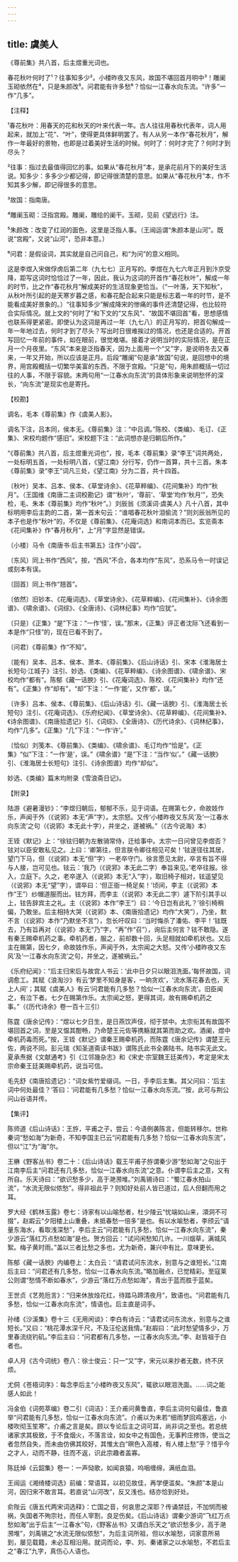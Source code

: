 ```yaml
---
---
---
```

title: 虞美人
---



《尊前集》共八首，后主煜重光词也。





春花秋叶何时了¹？往事知多少²。小楼昨夜又东风，故国不堪回首月明中³！雕阑玉砌依然在⁴，只是朱颜改⁵。问君能有许多愁⁶？恰似一江春水向东流。“许多”一作“几多”。

【注释】

¹春花秋叶：用春天的花和秋天的叶来代表一年。古人往往用春秋代表年，词人用起来，就加上“花”、“叶”，使得更具体鲜明罢了。有人从另一本作“春花秋月”，解作一年最好的景物，也即是过着美好生活的时候。何时了：何时才完了？何时才到尽头？

²往事：指过去最值得回忆的事。如果从“春花秋月”本，是承花前月下的美好生活说。知多少：多多少少都记得，即记得很清楚的意思。如果从“春花秋月”本，作不知其多少解，即记得很多的意思。

³故国：指南唐。

⁴雕阑玉砌：泛指宫殿。雕阑，雕绘的阑干。玉砌，见前《望远行》注。

⁵朱颜改：改变了红润的面色，这里是泛指人事。（王闿运谓“朱颜本是山河”。既说“宫殿”，又说“山河”，恐非本意。）

⁶问君：是假设词，其实就是自己问自己，和“为问”的意义相同。

这是李煜入宋做俘虏后第二年（九七七）正月写的。李煜在九七六年正月到汴京受降，距写这词时恰恰过了一年，因此，我认为这词的开首作“春花秋叶”，解成一年的时节，比之作“春花秋月”解成美好的生活现象更恰当。（“一叶落，天下知秋”，从秋叶所引起的是天寒岁暮之感，和春花配合起来只能是标志着一年的时节，是不能看成美好景象的。）“往事知多少”解成降宋的惨痛的事件还清楚记得，也比较符合实际情况。就上文的“何时了”和下文的“又东风”、“故国不堪回首”看，思想感情也联系得更紧密。即使认为这词是再过一年（九七八）的正月写的，把首句解成一年一年地过去，何时才到了尽头？写出时日很难挨过的情况，也还是合适的。开首写回忆一年前的事件，如在眼前，很觉难堪。接着才说明当时的实际情况，是在正月一个月夜里。“东风”本来是泛指春天，因为上面用一个“又”字，是说明冬去又春来，一年又开始，所以应该是正月。后段“雕阑”句是承“故国”句说，是回想中的境界，用宫殿概括一切繁华美富的东西，不限于宫殿。“只是”句，用朱颜概括一切过往的人事，不限于容貌。末两句用“一江春水向东流”的具体形象来说明愁怀的深长，“向东流”是现实也是寄托。

【校勘】

调名，毛本《尊前集》作《虞美人影》。

调名下注，吕本同，侯本无。《尊前集》注：“中吕调。”陈校、《类编》、毛订、《正集》、宋校均题作“感旧”。宋校题下注：“此词想亦是归朝后所作。”

“《尊前集》共八首，后主煜重光词也”，按，毛本《尊前集》录“李王”词共两处，一处标明五首，一处标明八首，《望江南》分行写，仍作一首算，共十三首。朱本《尊前集》录“李王”词凡三处，《望江南》分为二首，共十四首。

〔秋叶〕吴本、吕本、侯本、《草堂诗余》、《花草粹编》、《花间集补》均作“秋月”。（王国维《南唐二主词校勘记》谓“‘秋叶’，‘尊前’、‘草堂’均作‘秋月’”，恐失检，毛、朱本《尊前集》均作“秋叶”。）刘辰翁《须溪词·虞美人》凡十八首，其中标明用李后主韵的二首，第一首末句云：“谁唱春花秋叶泪偷流？”则刘辰翁所见的本子也是作“秋叶”的，不仅是《尊前集》、《花庵词选》和南词本而已。玄览斋本《花间集补》作“春月秋月”，上“月”字显然是错误。

〔小楼〕马令《南唐书·后主书第五》注作“小园”。

〔东风〕同上书作“西风”。按，“西风”不合，各本均作“东风”，恐系马令一时误记或刻本有误。

〔回首〕同上书作“翘首”。

〔依然〕旧钞本、《花庵词选》、《草堂诗余》、《花草粹编》、《花间集补》、《诗余图谱》、《啸余谱》、《词综》、《全唐诗》、《词林纪事》均作“应犹”。

〔只是〕《正集》“是”下注：“一作‘怪’，误。”那末，《正集》评正者沈际飞还看到一本是作“只怪”的，现在已看不到了。

〔问君〕《尊前集》作“不知”。

〔能有〕吴本、吕本、侯本、萧本、《尊前集》、《后山诗话》引、宋本《淮海居士长短句·江城子》注引、妙选、《类编》、《花草粹编》、《诗余图谱》、《啸余谱》、宋校均作“都有”。陈郁《藏一话腴》引、《花庵词选》、陈校、《花间集补》均作“还有”。《正集》作“却有”，“却”下注：“一作‘能’，又作‘都’，误。”

〔许多〕吕本、侯本、《尊前集》、《后山诗话》引、《藏一话腴》引、《淮海居士长短句》注引、《花庵词选》、《乐府纪闻》、《草堂诗余》、《花草粹编》、《花间集补》、《诗余图谱》、《南唐拾遗记》引、《词综》、《全唐诗》、《历代诗余》、《词林纪事》，均作“几多”。《正集》“几”下注：“一作‘许’。”

〔恰似〕刘笺本、《尊前集》、《类编》、《啸余谱》、毛订均作“恰是”。《正集》“似”下注：“一作‘是’，误。”《啸余谱》“是”下注：“当作‘似’。”《藏一话腴》引、《淮海居士长短句》注引、《诗余图谱》均作“却似”。

妙选、《类编》篇末均附录《雪浪斋日记》。

【附录】

陆游《避暑漫钞》：“李煜归朝后，郁郁不乐，见于词语。在赐第七夕，命故妓作乐，声闻于外（《说郛》本无“声”字）。太宗怒。又传‘小楼昨夜又东风’及‘一江春水向东流’之句（《说郛》本无此十字），并坐之，遂被祸。”（《古今说海》本）

王铚《默记》上：“徐铉归朝为左散骑常侍，迁给事中。太宗一日问曾见李煜否？铉对以臣安敢私见之。上曰：‘卿第往，但言朕令卿往相见可矣！’铉遂径往其居，望门下马，但（《说郛》本无“但”字）一老卒守门。徐言愿见太尉，卒言有旨不得与人接，岂可见也。铉云：‘我乃（《说郛》本无此二字）奉旨来见。’老卒往报。徐入，立庭下。久之，老卒遂入（《说郛》本无“入”字），取旧椅子相对，铉遥望见（《说郛》本无“望”字），谓卒曰：‘但正衙一椅足矣！’顷间，李主（《说郛》本作“王”）纱帽道服而出。铉方拜，而李主（《说郛》本无此二字）遽下阶引其手以上，铉告辞宾主之礼。主（《说郛》本作“李王”）曰：‘今日岂有此礼？’徐引椅稍偏，乃敢坐。后主相持大哭（《说郛》本、《南唐拾遗记》均作“大笑”），乃坐，默不言（《说郛》本作“乃默坐不言”），忽长吁叹曰：‘当时悔杀了潘佑、李平！’铉既去，乃有旨再对（《说郛》本无“乃”字，“再”作“召”），询后主何言？铉不敢隐。遂有秦王赐牵机药之事。牵机药者，服之，前却数十回，头足相就如牵机状也。又后主在赐第，因七夕，命故妓作乐，声闻于外，太宗闻之大怒。又传‘小楼昨夜又东风’及‘一江春水向东流’之句，并坐之，遂被祸云。”

《乐府纪闻》：“后主归宋后与故宫人书云：‘此中日夕只以眼泪洗面。’每怀故国，词调愈工。其赋《浪淘沙》有云‘梦里不知身是客，一晌贪欢’，‘流水落花春去也，天上人间’；其赋《虞美人》有云‘问君能有几多愁？恰似一江春水向东流’。旧臣闻之，有泣下者。七夕在赐第作乐。太宗闻之怒，更得其词，故有赐牵机药之事。”（《历代诗余》卷一百十三引）

陈霆《唐余记传》：“煜以七夕日生，是日燕饮声伎，彻于禁中。太宗衔其有故国不堪回首之词，至是又愠其酣畅，乃命楚王元佐等携觞就其第而助之欢。酒阑，煜中牵机药毒而死。”按，王铚《默记》谓秦王赐牵机药，而陈霆《唐余记传》谓楚王元佐，两说不同。彭元瑞《知圣道斋读书跋》谓陈氏此书全袭陆书。陆书实无此文。夏承焘据《文献通考》引《江邻幾杂志》和《宋史·宗室魏王廷美传》，考定是宋太宗命秦王廷美赐牵机药，说当可信。

毛先舒《南唐拾遗记》：“词女紫竹爱缀词。一日，手李后主集。其父问曰：‘后主词中何处最佳？’答曰：‘问君能有几多愁？恰似一江春水向东流。’”按，此可与荆公问山谷语并传。

【集评】

陈师道《后山诗话》：王斿，平甫之子，尝云：今语例袭陈言，但能转移尔。世称秦词“愁如海”为新奇，不知李国主已云“问君能有几多愁？恰似一江春水向东流”，但以“江”为“海”尔。

王楙《野客丛书》卷二十：《后山诗话》载王平甫子斿谓秦少游“愁如海”之句出于江南李后主“问君还有几多愁，恰似一江春水向东流”之意。仆谓李后主之意，又有所自。乐天诗曰：“欲识愁多少，高于滟滪堆。”刘禹锡诗曰：“蜀江春水拍山流”，“水流无限似侬愁”。得非祖此乎？则知好处前人皆已道过，后人但翻而用之耳。

罗大经《鹤林玉露》卷七：诗家有以山喻愁者，杜少陵云“忧端如山来，澒洞不可掇”，赵嘏云“夕阳楼上山重叠，未抵春愁一倍多”是也。有以水喻愁者，李颀云“请量东海水，看取浅深愁”，李后主云“问君能有几多愁，恰似一江春水向东流”，秦少游云“落红万点愁如海”是也。贺方回云：“试问闲愁知几许。一川烟草，满城风絮。梅子黄时雨。”盖以三者比愁之多也，尤为新奇，兼兴中有比，意味更长。

陈郁《藏一话腴》内编卷上：太白云：“请君试问东流水，别意与之谁短长。”江南后主曰：“问君还有几多愁，恰似一江春水向东流。”略加融点，已觉精彩。至寇莱公则谓“愁情不断如春水”，少游云“落红万点愁如海”，青出于蓝而胜于蓝矣。

王世贞《艺苑卮言》：“归来休放烛花红，待踏马蹄清夜月”，致语也。“问君能有几多愁，恰似一江春水向东流”，情语也。后主直是词手。

孙绪《沙溪集》卷十三《无用闲谈》：李白有诗云：“请君试问东流水，别意与之谁短长。”又曰：“桃花潭水深千尺，不及汪伦送我情。”赵嘏曰：“此时愁望情多少，万里春流绕钓矶。”李后主曰：“问君都有几多愁，一江春水向东流。”李、赵皆祖于白者也。

卓人月《古今词统》卷八：徐士俊云：只一“又”字，宋元以来抄者无数，终不厌烦。

尤侗《苍梧词序》：每念李后主“小楼昨夜又东风”，辄欲以眼泪洗面。……词之能感人如此！

冯金伯《词苑萃编》卷二引《词洁》：王介甫问黄鲁直，李后主词何句最佳，鲁直举“问君能有几多愁，恰似一江春水向东流”。介甫以为未若“细雨梦回鸡塞远，小楼吹彻玉笙寒”。介甫之言是矣。顾以专论后主之词可耳，尚非词之至也。若总统诸家求其极致，于不食烟火，不落言诠，如女中之有国色，无事矜庄修饰，使当之者忽然自失，而未由仿佛其皎好，其惟太白“暝色入高楼，有人楼上愁”乎？惜乎今之才人，动而不静，往而不返，识此宗趣者盖寡。

陈廷焯《云韶集》卷一：一声恸歌，如闻哀猿，呜咽缠绵，满纸血泪。

王闿运《湘绮楼词选》前编：常语耳，以初见故佳，再学便滥矣。“朱颜”本是山河，因归宋不敢言耳。若直说“山河改”，反又浅也。结亦恰到好处。

俞陛云《唐五代两宋词选释》：亡国之音，何哀思之深耶？传诵禁廷，不加悯而被祸，失国者不殉宗社，而任人宰割，良足伤矣。《后山诗话》谓秦少游词“飞红万点愁如海”出于后主“一江春水”句，《野客丛书》又谓白乐天之“欲识愁多少，高于滟滪堆”，刘禹锡之“水流无限似侬愁”，为后主词所祖，但以水喻愁，词家意所易到，屡见载籍，未必互相沿用。就词而论，李、刘、秦诸家之以水喻愁，不若后主之“春江”九字，真伤心人语也。